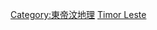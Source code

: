 {{Commonscat|Islands of East Timor}}

[[Category:東帝汶地理|Category:東帝汶地理]]
[[Category:亚洲各国岛屿|Timor Leste]]